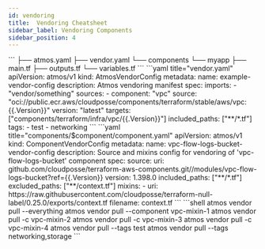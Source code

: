 ```yaml
---
id: vendoring
title:  Vendoring Cheatsheet
sidebar_label: Vendoring Components
sidebar_position: 4
---
```



<CardGroup title="Configuration" className="cheatsheet">
  <Card title="Filesystem Layout">
  ```
  ├── atmos.yaml
  ├── vendor.yaml
  └── components
      └── myapp
         ├── main.tf
         ├── outputs.tf
         └── variables.tf
  ```
  </Card>

  <Card title="Vendor Schema">
  ```yaml title="vendor.yaml"
  apiVersion: atmos/v1
  kind: AtmosVendorConfig
  metadata:
    name: example-vendor-config
    description: Atmos vendoring manifest
  spec:
    imports:
      - "vendor/something"
    sources:
      - component: "vpc"
        source: "oci://public.ecr.aws/cloudposse/components/terraform/stable/aws/vpc:{{.Version}}"
        version: "latest"
        targets: ["components/terraform/infra/vpc/{{.Version}}"]
        included_paths: ["**/*.tf"]
        tags:
          - test
          - networking
    ```
  </Card>

  
  <Card title="Component Schema">
    ```yaml title="components/$component/component.yaml"
    apiVersion: atmos/v1
    kind: ComponentVendorConfig
    metadata:
      name: vpc-flow-logs-bucket-vendor-config
      description: Source and mixins config for vendoring of 'vpc-flow-logs-bucket' component
    spec:
      source:
        uri: github.com/cloudposse/terraform-aws-components.git//modules/vpc-flow-logs-bucket?ref={{.Version}}
        version: 1.398.0
        included_paths: ["**/*.tf"]
        excluded_paths: ["**/context.tf"]
      mixins:
        - uri: https://raw.githubusercontent.com/cloudposse/terraform-null-label/0.25.0/exports/context.tf
          filename: context.tf
      ```
  </Card>
</CardGroup>

<CardGroup title="Commands" className="cheatsheet">
    <Card title="Vendor Pull">
    ```shell
    atmos vendor pull --everything
    atmos vendor pull --component vpc-mixin-1
    atmos vendor pull -c vpc-mixin-2
    atmos vendor pull -c vpc-mixin-3
    atmos vendor pull -c vpc-mixin-4
    atmos vendor pull --tags test
    atmos vendor pull --tags networking,storage
    ```
    </Card>    
</CardGroup>


